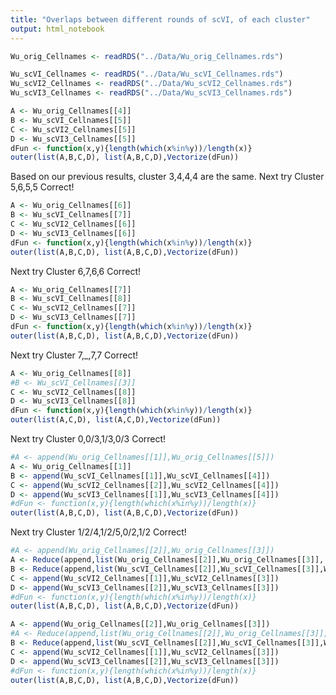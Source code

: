 ---
title: "Overlaps between different rounds of scVI, of each cluster"
output: html_notebook
---

```{r}
Wu_orig_Cellnames <- readRDS("../Data/Wu_orig_Cellnames.rds")

Wu_scVI_Cellnames <- readRDS("../Data/Wu_scVI_Cellnames.rds")
Wu_scVI2_Cellnames <- readRDS("../Data/Wu_scVI2_Cellnames.rds")
Wu_scVI3_Cellnames <- readRDS("../Data/Wu_scVI3_Cellnames.rds")
```

```{r}
A <- Wu_orig_Cellnames[[4]]
B <- Wu_scVI_Cellnames[[5]]
C <- Wu_scVI2_Cellnames[[5]]
D <- Wu_scVI3_Cellnames[[5]]
dFun <- function(x,y){length(which(x%in%y))/length(x)}
outer(list(A,B,C,D), list(A,B,C,D),Vectorize(dFun))
```

Based on our previous results, cluster 3,4,4,4 are the same.
Next try Cluster 5,6,5,5
Correct!
```{r}
A <- Wu_orig_Cellnames[[6]]
B <- Wu_scVI_Cellnames[[7]]
C <- Wu_scVI2_Cellnames[[6]]
D <- Wu_scVI3_Cellnames[[6]]
dFun <- function(x,y){length(which(x%in%y))/length(x)}
outer(list(A,B,C,D), list(A,B,C,D),Vectorize(dFun))
```
Next try Cluster 6,7,6,6
Correct!
```{r}
A <- Wu_orig_Cellnames[[7]]
B <- Wu_scVI_Cellnames[[8]]
C <- Wu_scVI2_Cellnames[[7]]
D <- Wu_scVI3_Cellnames[[7]]
dFun <- function(x,y){length(which(x%in%y))/length(x)}
outer(list(A,B,C,D), list(A,B,C,D),Vectorize(dFun))
```
Next try Cluster 7,_,7,7
Correct!
```{r}
A <- Wu_orig_Cellnames[[8]]
#B <- Wu_scVI_Cellnames[[3]]
C <- Wu_scVI2_Cellnames[[8]]
D <- Wu_scVI3_Cellnames[[8]]
dFun <- function(x,y){length(which(x%in%y))/length(x)}
outer(list(A,C,D), list(A,C,D),Vectorize(dFun))
```

Next try Cluster 0,0/3,1/3,0/3
Correct!
```{r}
#A <- append(Wu_orig_Cellnames[[1]],Wu_orig_Cellnames[[5]])
A <- Wu_orig_Cellnames[[1]]
B <- append(Wu_scVI_Cellnames[[1]],Wu_scVI_Cellnames[[4]])
C <- append(Wu_scVI2_Cellnames[[2]],Wu_scVI2_Cellnames[[4]])
D <- append(Wu_scVI3_Cellnames[[1]],Wu_scVI3_Cellnames[[4]])
#dFun <- function(x,y){length(which(x%in%y))/length(x)}
outer(list(A,B,C,D), list(A,B,C,D),Vectorize(dFun))
```

Next try Cluster 1/2/4,1/2/5,0/2,1/2
Correct!
```{r}
#A <- append(Wu_orig_Cellnames[[2]],Wu_orig_Cellnames[[3]])
A <- Reduce(append,list(Wu_orig_Cellnames[[2]],Wu_orig_Cellnames[[3]], Wu_orig_Cellnames[[6]]))
B <- Reduce(append,list(Wu_scVI_Cellnames[[2]],Wu_scVI_Cellnames[[3]],Wu_scVI_Cellnames[[6]]))
C <- append(Wu_scVI2_Cellnames[[1]],Wu_scVI2_Cellnames[[3]])
D <- append(Wu_scVI3_Cellnames[[2]],Wu_scVI3_Cellnames[[3]])
#dFun <- function(x,y){length(which(x%in%y))/length(x)}
outer(list(A,B,C,D), list(A,B,C,D),Vectorize(dFun))
```

```{r}
A <- append(Wu_orig_Cellnames[[2]],Wu_orig_Cellnames[[3]])
#A <- Reduce(append,list(Wu_orig_Cellnames[[2]],Wu_orig_Cellnames[[3]], Wu_orig_Cellnames[[6]]))
B <- Reduce(append,list(Wu_scVI_Cellnames[[2]],Wu_scVI_Cellnames[[3]],Wu_scVI_Cellnames[[6]]))
C <- append(Wu_scVI2_Cellnames[[1]],Wu_scVI2_Cellnames[[3]])
D <- append(Wu_scVI3_Cellnames[[2]],Wu_scVI3_Cellnames[[3]])
#dFun <- function(x,y){length(which(x%in%y))/length(x)}
outer(list(A,B,C,D), list(A,B,C,D),Vectorize(dFun))
```
